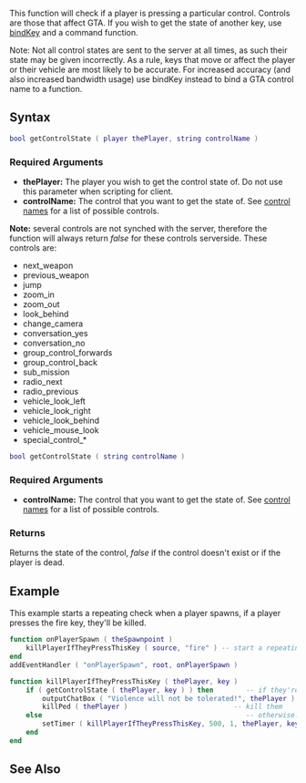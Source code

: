 {{Server client function}}

This function will check if a player is pressing a particular control. Controls are those that affect GTA. If you wish to get the state of another key, use [[/bindKey.md|bindKey]] and a command function.

Note: Not all control states are sent to the server at all times, as such their state may be given incorrectly. As a rule, keys that move or affect the player or their vehicle are most likely to be accurate. For increased accuracy (and also increased bandwidth usage) use bindKey instead to bind a GTA control name to a function.

==Syntax== 
<section name="Server" class="server" show="true">
<syntaxhighlight lang="lua">bool getControlState ( player thePlayer, string controlName )</syntaxhighlight> 

===Required Arguments=== 
*'''thePlayer:''' The player you wish to get the control state of. Do not use this parameter when scripting for client.
*'''controlName:''' The control that you want to get the state of. See [[/control names.md|control names]] for a list of possible controls.
'''Note:''' several controls are not synched with the server, therefore the function will always return ''false'' for these controls serverside. These controls are:
*next_weapon
*previous_weapon
*jump
*zoom_in
*zoom_out
*look_behind
*change_camera
*conversation_yes
*conversation_no
*group_control_forwards
*group_control_back
*sub_mission
*radio_next
*radio_previous
*vehicle_look_left
*vehicle_look_right
*vehicle_look_behind
*vehicle_mouse_look
*special_control_*
</section>

<section name="Client" class="client" show="true">
<syntaxhighlight lang="lua">bool getControlState ( string controlName ) </syntaxhighlight> 

===Required Arguments=== 
*'''controlName:''' The control that you want to get the state of. See [[/control names.md|control names]] for a list of possible controls.
</section>

===Returns===
Returns the state of the control, ''false'' if the control doesn't exist or if the player is dead.

==Example==  
<section name="Server" class="server" show="true">
This example starts a repeating check when a player spawns, if a player presses the fire key, they'll be killed. 
<syntaxhighlight lang="lua">
function onPlayerSpawn ( theSpawnpoint )
    killPlayerIfTheyPressThisKey ( source, "fire" ) -- start a repeating check
end
addEventHandler ( "onPlayerSpawn", root, onPlayerSpawn )

function killPlayerIfTheyPressThisKey ( thePlayer, key )
    if ( getControlState ( thePlayer, key ) ) then        -- if they're pressing the fire key
        outputChatBox ( "Violence will not be tolerated!", thePlayer )
        killPed ( thePlayer )                          -- kill them
    else                                                  -- otherwise..
        setTimer ( killPlayerIfTheyPressThisKey, 500, 1, thePlayer, key ) -- call this function again in 500ms
    end
end
</syntaxhighlight>
</section>

==See Also==
{{Input functions}}